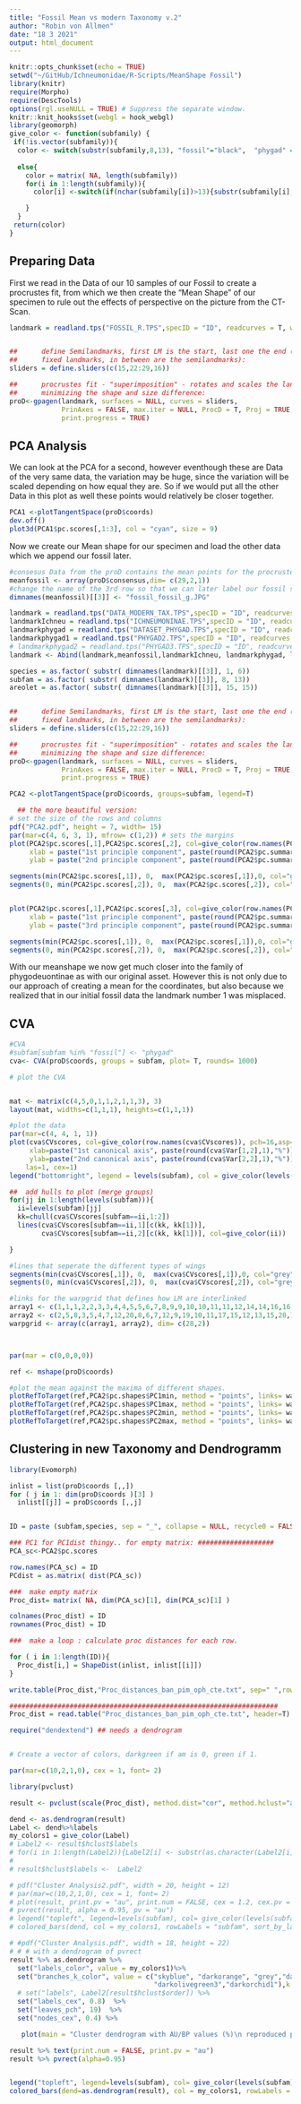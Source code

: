 ```yaml
---
title: "Fossil Mean vs modern Taxonomy v.2"
author: "Robin von Allmen"
date: "18 3 2021"
output: html_document
---
```


```r
knitr::opts_chunk$set(echo = TRUE)
setwd("~/GitHub/Ichneumonidae/R-Scripts/MeanShape Fossil")
library(knitr)
require(Morpho)
require(DescTools)
options(rgl.useNULL = TRUE) # Suppress the separate window.
knitr::knit_hooks$set(webgl = hook_webgl)
library(geomorph)
give_color <- function(subfamily) {
 if(!is.vector(subfamily)){
  color <- switch(substr(subfamily,8,13), "fossil"="black",  "phygad" = "violet", "ichneu" = "lightskyblue", "crypti" = "palegreen", "ateleu" = "darkorange")}
  
  else{
    color = matrix( NA, length(subfamily))
    for(i in 1:length(subfamily)){
      color[i] <-switch(if(nchar(subfamily[i])>13){substr(subfamily[i],8,13)}else{substr(subfamily[i],1,6)}, "fossil"="black",  "phygad" = "violet", "ichneu" = "lightskyblue", "crypti" = "palegreen", "ateleu" = "darkorange")

    }
  }
 return(color)
}
```

## Preparing Data

First we read in the Data of our 10 samples of our Fossil to create a procrustes fit, from which we then create the "Mean Shape" of our specimen to rule out the effects of perspective on the picture from the CT-Scan. 

```r
landmark = readland.tps("FOSSIL_R.TPS",specID = "ID", readcurves = T, warnmsg = TRUE)


##      define Semilandmarks, first LM is the start, last one the end (those are both
##      fixed landmarks, in between are the semilandmarks):
sliders = define.sliders(c(15,22:29,16))

##      procrustes fit - "superimposition" - rotates and scales the landmarks to their closest distance,
##      minimizing the shape and size difference:
proD<-gpagen(landmark, surfaces = NULL, curves = sliders,
             PrinAxes = FALSE, max.iter = NULL, ProcD = T, Proj = TRUE,
             print.progress = TRUE)

```

## PCA Analysis

We can look at the PCA for a second, however eventhough these are Data of the very same data, the variation may be huge, since the variation will be scaled depending on how equal they are. So if we would put all the other Data in this plot as well these points would relatively be closer together. 

```r
PCA1 <-plotTangentSpace(proD$coords)
dev.off()
plot3d(PCA1$pc.scores[,1:3], col = "cyan", size = 9)

```
Now we create our Mean shape for our specimen and load the other data which we append our fossil later.
```r
#consesus Data from the proD contains the mean points for the procrustes fit of the fossil versions.
meanfossil <- array(proD$consensus,dim= c(29,2,1))
#change the name of the 3rd row so that we can later label our fossil specifically.
dimnames(meanfossil)[[3]] <- "fossil_fossil_g.JPG"

landmark = readland.tps("DATA_MODERN_TAX.TPS",specID = "ID", readcurves = T, warnmsg = TRUE)
landmarkIchneu = readland.tps("ICHNEUMONINAE.TPS",specID = "ID", readcurves = T, warnmsg = TRUE)
landmarkphygad = readland.tps("DATASET_PHYGAD.TPS",specID = "ID", readcurves = T, warnmsg = TRUE)
landmarkphygad1 = readland.tps("PHYGAD2.TPS",specID = "ID", readcurves = T, warnmsg = TRUE)
# landmarkphygad2 = readland.tps("PHYGAD3.TPS",specID = "ID", readcurves = T, warnmsg = TRUE)
landmark <- Abind(landmark,meanfossil,landmarkIchneu, landmarkphygad, landmarkphygad1)

species = as.factor( substr( dimnames(landmark)[[3]], 1, 6))
subfam = as.factor( substr( dimnames(landmark)[[3]], 8, 13))
areolet = as.factor( substr( dimnames(landmark)[[3]], 15, 15))


##      define Semilandmarks, first LM is the start, last one the end (those are both
##      fixed landmarks, in between are the semilandmarks):
sliders = define.sliders(c(15,22:29,16))

##      procrustes fit - "superimposition" - rotates and scales the landmarks to their closest distance,
##      minimizing the shape and size difference:
proD<-gpagen(landmark, surfaces = NULL, curves = sliders,
             PrinAxes = FALSE, max.iter = NULL, ProcD = T, Proj = TRUE,
             print.progress = TRUE)

PCA2 <-plotTangentSpace(proD$coords, groups=subfam, legend=T)
```

```r
  ## the more beautiful version:
# set the size of the rows and columns
pdf("PCA2.pdf", height = 7, width= 15)
par(mar=c(4, 6, 3, 1), mfrow= c(1,2)) # sets the margins
plot(PCA2$pc.scores[,1],PCA2$pc.scores[,2], col=give_color(row.names(PCA2$pc.scores)), asp=T, las=1,pch=16, cex=1.5,
     xlab = paste("1st principle component", paste(round(PCA2$pc.summary$importance[2,1]*100,1),"%")),
     ylab = paste("2nd principle component", paste(round(PCA2$pc.summary$importance[2,2]*100,1),"%")))

segments(min(PCA2$pc.scores[,1]), 0,  max(PCA2$pc.scores[,1]),0, col="grey", lty="dashed")
segments(0, min(PCA2$pc.scores[,2]), 0,  max(PCA2$pc.scores[,2]), col="grey", lty="dashed")


plot(PCA2$pc.scores[,1],PCA2$pc.scores[,3], col=give_color(row.names(PCA2$pc.scores)), asp=T, las=1,pch=16, cex=1.5,
     xlab = paste("1st principle component", paste(round(PCA2$pc.summary$importance[2,1]*100,1),"%")),
     ylab = paste("3rd principle component", paste(round(PCA2$pc.summary$importance[2,3]*100,1),"%")))

segments(min(PCA2$pc.scores[,1]), 0,  max(PCA2$pc.scores[,1]),0, col="grey", lty="dashed")
segments(0, min(PCA2$pc.scores[,2]), 0,  max(PCA2$pc.scores[,2]), col="grey", lty="dashed")
```

With our meanshape we now get much closer into the family of phygodeuontinae as with our original asset. However this is not only due to our approach of creating a mean for the coordinates, but also because we realized that in our initial fossil data the landmark number 1 was misplaced. 

## CVA

```r
#CVA
#subfam[subfam %in% "fossil"] <- "phygad"
cva<- CVA(proD$coords, groups = subfam, plot= T, rounds= 1000)

# plot the CVA


mat <- matrix(c(4,5,0,1,1,2,1,1,3), 3)
layout(mat, widths=c(1,1,1), heights=c(1,1,1))

#plot the data
par(mar=c(4, 4, 1, 1))
plot(cva$CVscores, col=give_color(row.names(cva$CVscores)), pch=16,asp=T,
     xlab=paste("1st canonical axis", paste(round(cva$Var[1,2],1),"%")),
     ylab=paste("2nd canonical axis", paste(round(cva$Var[2,2],1),"%")),
    las=1, cex=1)
legend("bottomright", legend = levels(subfam), col = give_color(levels(subfam)), pch = 16)

##  add hulls to plot (merge groups)
for(jj in 1:length(levels(subfam))){
  ii=levels(subfam)[jj]
  kk=chull(cva$CVscores[subfam==ii,1:2])
  lines(cva$CVscores[subfam==ii,1][c(kk, kk[1])],
        cva$CVscores[subfam==ii,2][c(kk, kk[1])], col=give_color(ii))

}

#lines that seperate the different types of wings
segments(min(cva$CVscores[,1]), 0,  max(cva$CVscores[,1]),0, col="grey", lty="dashed")
segments(0, min(cva$CVscores[,2]), 0,  max(cva$CVscores[,2]), col="grey", lty="dashed")

#links for the warpgrid that defines how LM are interlinked
array1 <- c(1,1,1,2,2,3,3,4,4,5,5,6,7,8,9,9,10,10,11,11,12,14,14,16,16,17,18,20)
array2 <- c(2,5,8,3,5,4,7,12,20,8,6,7,12,9,19,10,11,17,15,12,13,15,20,17,21,18,19,21)
warpgrid <- array(c(array1, array2), dim= c(28,2))



par(mar = c(0,0,0,0))

ref <- mshape(proD$coords)

#plot the mean against the maxima of different shapes.
plotRefToTarget(ref,PCA2$pc.shapes$PC1min, method = "points", links= warpgrid,gridPars = gridPar(pt.bg = "grey",pt.size=0.5, tar.pt.bg = "darkorange" ,tar.link.col = "darkorange", tar.pt.size = 0.5, link.lwd=2, tar.link.lwd = 2))
plotRefToTarget(ref,PCA2$pc.shapes$PC1max, method = "points", links= warpgrid,gridPars = gridPar(pt.bg = "grey",pt.size=0.5, tar.pt.bg = "darkorange" ,tar.link.col = "darkorange", tar.pt.size = 0.5))
plotRefToTarget(ref,PCA2$pc.shapes$PC2min, method = "points", links= warpgrid,gridPars = gridPar(pt.bg = "grey",pt.size=0.5, tar.pt.bg = "darkorange" ,tar.link.col = "darkorange", tar.pt.size = 0.5))
plotRefToTarget(ref,PCA2$pc.shapes$PC2max, method = "points", links= warpgrid,gridPars = gridPar(pt.bg = "grey",pt.size=0.5, tar.pt.bg = "darkorange" ,tar.link.col = "darkorange", tar.pt.size = 0.5))

```


## Clustering in new Taxonomy and Dendrogramm

```r
library(Evomorph)

inlist = list(proD$coords [,,])
for ( j in 1: dim(proD$coords )[3] )
  inlist[[j]] = proD$coords [,,j]


ID = paste (subfam,species, sep = "_", collapse = NULL, recycle0 = FALSE)

### PC1 for PC1dist thingy.. for empty matrix: ###################
PCA_sc<-PCA2$pc.scores

row.names(PCA_sc) = ID
PCdist = as.matrix( dist(PCA_sc))

###  make empty matrix 
Proc_dist= matrix( NA, dim(PCA_sc)[1], dim(PCA_sc)[1] )

colnames(Proc_dist) = ID
rownames(Proc_dist) = ID

###  make a loop : calculate proc distances for each row. 

for ( i in 1:length(ID)){
  Proc_dist[i,] = ShapeDist(inlist, inlist[[i]])
}

write.table(Proc_dist,"Proc_distances_ban_pim_oph_cte.txt", sep=" ",row.names = TRUE, col.names = TRUE)

###################################################################
Proc_dist = read.table("Proc_distances_ban_pim_oph_cte.txt", header=T)

```


```r


require("dendextend") ## needs a dendrogram


# Create a vector of colors, darkgreen if am is 0, green if 1.

par(mar=c(10,2,1,0), cex = 1, font= 2)

library(pvclust)

result <- pvclust(scale(Proc_dist), method.dist="cor", method.hclust="average", nboot=1000)

dend <- as.dendrogram(result)
Label <- dend%>%labels
my_colors1 = give_color(Label)
# Label2 <- result$hclust$labels
# for(i in 1:length(Label2)){Label2[i] <- substr(as.character(Label2[i]),8,13)}
# 
# result$hclust$labels <-  Label2

# pdf("Cluster Analysis2.pdf", width = 20, height = 12)
# par(mar=c(10,2,1,0), cex = 1, font= 2)
# plot(result, print.pv = "au", print.num = FALSE, cex = 1.2, cex.pv = 1, font = 3, font.pv = 2)
# pvrect(result, alpha = 0.95, pv = "au")
# legend("topleft", legend=levels(subfam), col= give_color(levels(subfam)), pch=15, cex = 2)
# colored_bars(dend, col = my_colors1, rowLabels = "subfam", sort_by_labels_order = FALSE)

# #pdf("Cluster Analysis.pdf", width = 18, height = 22)
# # # with a dendrogram of pvrect
result %>% as.dendrogram %>%
  set("labels_color", value = my_colors1)%>%
  set("branches_k_color", value = c("skyblue", "darkorange", "grey","darkorange4","deepskyblue4",
                                    "darkolivegreen3","darkorchid1"),k =7) %>%
  # set("labels", Label2[result$hclust$order]) %>%
  set("labels_cex", 0.8)  %>%
  set("leaves_pch", 19)  %>%
  set("nodes_cex", 0.4) %>%

   plot(main = "Cluster dendrogram with AU/BP values (%)\n reproduced plot with dendrogram", axes = FALSE)

result %>% text(print.num = FALSE, print.pv = "au")
result %>% pvrect(alpha=0.95)


legend("topleft", legend=levels(subfam), col= give_color(levels(subfam)), pch=15, cex = 2)
colored_bars(dend=as.dendrogram(result), col = my_colors1, rowLabels = "subfam", sort_by_labels_order = FALSE)


```